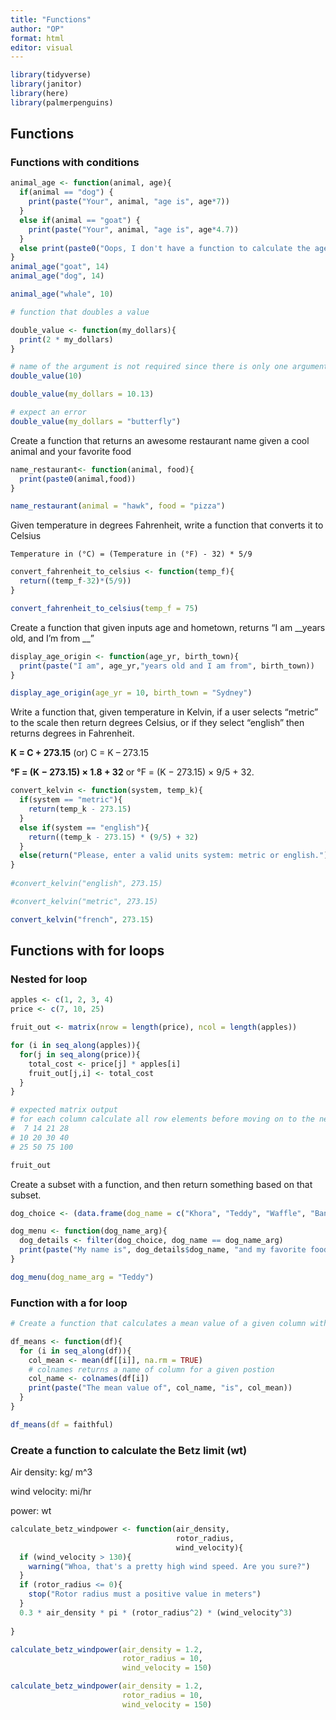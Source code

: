 ```yaml
---
title: "Functions"
author: "OP"
format: html
editor: visual
---
```


```r
library(tidyverse)
library(janitor)
library(here)
library(palmerpenguins)
```

## Functions

### Functions with conditions

```r

animal_age <- function(animal, age){
  if(animal == "dog") {
    print(paste("Your", animal, "age is", age*7))
  }
  else if(animal == "goat") {
    print(paste("Your", animal, "age is", age*4.7))
  }
  else print(paste0("Oops, I don't have a function to calculate the age of a ", animal, ". Enter dog or goat"))
}
animal_age("goat", 14)
animal_age("dog", 14)

animal_age("whale", 10)
```

```r
# function that doubles a value

double_value <- function(my_dollars){
  print(2 * my_dollars)
}

# name of the argument is not required since there is only one argument
double_value(10)

double_value(my_dollars = 10.13)

# expect an error
double_value(my_dollars = "butterfly") 
```

Create a function that returns an awesome restaurant name given a cool animal and your favorite food

```r
name_restaurant<- function(animal, food){
  print(paste0(animal,food))
}

name_restaurant(animal = "hawk", food = "pizza")
```

Given temperature in degrees Fahrenheit, write a function that converts it to Celsius

`Temperature in (°C) = (Temperature in (°F) - 32) * 5/9`

```r
convert_fahrenheit_to_celsius <- function(temp_f){
  return((temp_f-32)*(5/9))
}

convert_fahrenheit_to_celsius(temp_f = 75)
```

Create a function that given inputs age and hometown, returns "I am \_\_years old, and I'm from \_\_"

```r
display_age_origin <- function(age_yr, birth_town){
  print(paste("I am", age_yr,"years old and I am from", birth_town))
}

display_age_origin(age_yr = 10, birth_town = "Sydney")
```

Write a function that, given temperature in Kelvin, if a user selects "metric" to the scale then return degrees Celsius, or if they select "english" then returns degrees in Fahrenheit.

**K = C + 273.15** (or) C = K -- 273.15

**°F = (K − 273.15) × 1.8 + 32** or °F = (K − 273.15) × 9/5 + 32.

```r
convert_kelvin <- function(system, temp_k){
  if(system == "metric"){
    return(temp_k - 273.15)
  }
  else if(system == "english"){
    return((temp_k - 273.15) * (9/5) + 32)
  }
  else(return("Please, enter a valid units system: metric or english."))
}
 
#convert_kelvin("english", 273.15)

#convert_kelvin("metric", 273.15)

convert_kelvin("french", 273.15)
```

## Functions with for loops

### Nested for loop

```r

apples <- c(1, 2, 3, 4)
price <- c(7, 10, 25)

fruit_out <- matrix(nrow = length(price), ncol = length(apples))

for (i in seq_along(apples)){
  for(j in seq_along(price)){
    total_cost <- price[j] * apples[i]
    fruit_out[j,i] <- total_cost
  }
}

# expected matrix output
# for each column calculate all row elements before moving on to the next column
#  7 14 21 28
# 10 20 30 40
# 25 50 75 100

fruit_out
```

Create a subset with a function, and then return something based on that subset.

```r

dog_choice <- (data.frame(dog_name = c("Khora", "Teddy", "Waffle", "Banjo", "Tallie"), food = c("everything", "salmon", "pancakes", "chicken", "enchiladas")))

```

```r
dog_menu <- function(dog_name_arg){
  dog_details <- filter(dog_choice, dog_name == dog_name_arg) 
  print(paste("My name is", dog_details$dog_name, "and my favorite food is", dog_details$food))
}
```

```r
dog_menu(dog_name_arg = "Teddy")
```

### Function with a for loop

```r
# Create a function that calculates a mean value of a given column with numeric values

df_means <- function(df){
  for (i in seq_along(df)){
    col_mean <- mean(df[[i]], na.rm = TRUE)
    # colnames returns a name of column for a given postion
    col_name <- colnames(df[i])
    print(paste("The mean value of", col_name, "is", col_mean))
  }
}
```

```r
df_means(df = faithful)
```

### Create a function to calculate the Betz limit (wt)

Air density: kg/ m\^3

wind velocity: mi/hr

power: wt

```r
calculate_betz_windpower <- function(air_density, 
                                     rotor_radius, 
                                     wind_velocity){
  if (wind_velocity > 130){
    warning("Whoa, that's a pretty high wind speed. Are you sure?")
  }
  if (rotor_radius <= 0){
    stop("Rotor radius must a positive value in meters")
  }
  0.3 * air_density * pi * (rotor_radius^2) * (wind_velocity^3)
  
}

```

```r
calculate_betz_windpower(air_density = 1.2, 
                         rotor_radius = 10, 
                         wind_velocity = 150)
```

```r
calculate_betz_windpower(air_density = 1.2, 
                         rotor_radius = 10, 
                         wind_velocity = 150)
```
